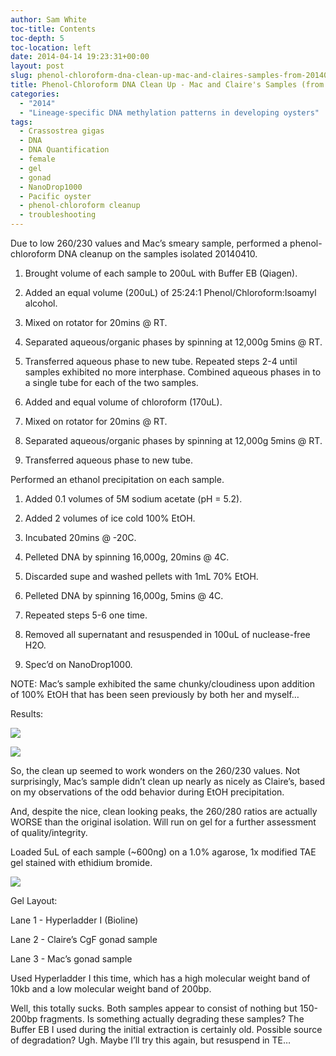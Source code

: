 ```yaml
---
author: Sam White
toc-title: Contents
toc-depth: 5
toc-location: left
date: 2014-04-14 19:23:31+00:00
layout: post
slug: phenol-chloroform-dna-clean-up-mac-and-claires-samples-from-20140410
title: Phenol-Chloroform DNA Clean Up - Mac and Claire's Samples (from 20140410)
categories:
  - "2014"
  - "Lineage-specific DNA methylation patterns in developing oysters"
tags:
  - Crassostrea gigas
  - DNA
  - DNA Quantification
  - female
  - gel
  - gonad
  - NanoDrop1000
  - Pacific oyster
  - phenol-chloroform cleanup
  - troubleshooting
---
```


Due to low 260/230 values and Mac's smeary sample, performed a phenol-chloroform DNA cleanup on the samples isolated 20140410.





  1. Brought volume of each sample to 200uL with Buffer EB (Qiagen).



  2. Added an equal volume (200uL) of 25:24:1 Phenol/Chloroform:Isoamyl alcohol.



  3. Mixed on rotator for 20mins @ RT.



  4. Separated aqueous/organic phases by spinning at 12,000g 5mins @ RT.



  5. Transferred aqueous phase to new tube. Repeated steps 2-4 until samples exhibited no more interphase. Combined aqueous phases in to a single tube for each of the two samples.



  6. Added and equal volume of chloroform (170uL).



  7. Mixed on rotator for 20mins @ RT.



  8. Separated aqueous/organic phases by spinning at 12,000g 5mins @ RT.



  9. Transferred aqueous phase to new tube.






Performed an ethanol precipitation on each sample.





  1. Added 0.1 volumes of 5M sodium acetate (pH = 5.2).



  2. Added 2 volumes of ice cold 100% EtOH.



  3. Incubated 20mins @ -20C.



  4. Pelleted DNA by spinning 16,000g, 20mins @ 4C.



  5. Discarded supe and washed pellets with 1mL 70% EtOH.



  6. Pelleted DNA by spinning 16,000g, 5mins @ 4C.



  7. Repeated steps 5-6 one time.



  8. Removed all supernatant and resuspended in 100uL of nuclease-free H2O.



  9. Spec'd on NanoDrop1000.






NOTE: Mac's sample exhibited the same chunky/cloudiness upon addition of 100% EtOH that has been seen previously by both her and myself...

Results:

![](https://eagle.fish.washington.edu/Arabidopsis/20140414%20-%20Claire%20and%20Mac%20cleaned%20gDNA%20ODs.JPG)

![](https://eagle.fish.washington.edu/Arabidopsis/20140414%20-%20Claire%20and%20Mac%20cleaned%20gDNA%20plots.JPG)

So, the clean up seemed to work wonders on the 260/230 values. Not surprisingly, Mac's sample didn't clean up nearly as nicely as Claire's, based on my observations of the odd behavior during EtOH precipitation.

And, despite the nice, clean looking peaks, the 260/280 ratios are actually WORSE than the original isolation. Will run on gel for a further assessment of quality/integrity.

Loaded 5uL of each sample (~600ng) on a 1.0% agarose, 1x modified TAE gel stained with ethidium bromide.

![](https://eagle.fish.washington.edu/Arabidopsis/20140415%20-%20Gel%20Claire%20and%20Mac%20gigas%20gDNA.jpg)

Gel Layout:

Lane 1 - Hyperladder I (Bioline)

Lane 2 - Claire's CgF gonad sample

Lane 3 - Mac's gonad sample

Used Hyperladder I this time, which has a high molecular weight band of 10kb and a low molecular weight band of 200bp.

Well, this totally sucks. Both samples appear to consist of nothing but 150-200bp fragments. Is something actually degrading these samples? The Buffer EB I used during the initial extraction is certainly old. Possible source of degradation? Ugh. Maybe I'll try this again, but resuspend in TE...
